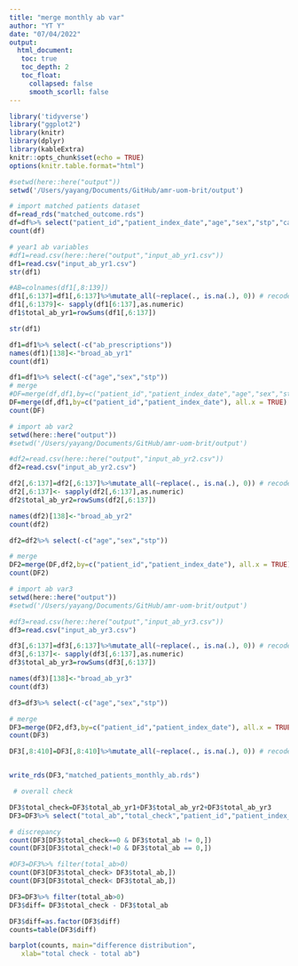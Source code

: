 ```yaml
---
title: "merge monthly ab var"
author: "YT Y"
date: "07/04/2022"
output: 
  html_document:
   toc: true
   toc_depth: 2
   toc_float:
     collapsed: false
     smooth_scorll: false
---
```


```r
library('tidyverse')
library("ggplot2")
library(knitr)
library(dplyr)
library(kableExtra)
knitr::opts_chunk$set(echo = TRUE)
options(knitr.table.format="html")


```


```r
#setwd(here::here("output"))
setwd('/Users/yayang/Documents/GitHub/amr-uom-brit/output')

# import matched patients dataset
df=read_rds("matched_outcome.rds")
df=df%>% select("patient_id","patient_index_date","age","sex","stp","case","subclass","total_ab")
count(df)

# year1 ab variables
#df1=read.csv(here::here("output","input_ab_yr1.csv"))
df1=read.csv("input_ab_yr1.csv")
str(df1)

#AB=colnames(df1[,8:139])
df1[,6:137]=df1[,6:137]%>%mutate_all(~replace(., is.na(.), 0)) # recode NA -> 0
df1[,6:1379]<- sapply(df1[6:137],as.numeric)
df1$total_ab_yr1=rowSums(df1[,6:137])

str(df1)

df1=df1%>% select(-c("ab_prescriptions"))
names(df1)[138]<-"broad_ab_yr1"
count(df1)

df1=df1%>% select(-c("age","sex","stp"))
# merge
#DF=merge(df,df1,by=c("patient_id","patient_index_date","age","sex","stp"))
DF=merge(df,df1,by=c("patient_id","patient_index_date"), all.x = TRUE)
count(DF)

```

```r
# import ab var2
setwd(here::here("output"))
#setwd('/Users/yayang/Documents/GitHub/amr-uom-brit/output')

#df2=read.csv(here::here("output","input_ab_yr2.csv"))
df2=read.csv("input_ab_yr2.csv")

df2[,6:137]=df2[,6:137]%>%mutate_all(~replace(., is.na(.), 0)) # recode NA -> 0
df2[,6:137]<- sapply(df2[,6:137],as.numeric)
df2$total_ab_yr2=rowSums(df2[,6:137])

names(df2)[138]<-"broad_ab_yr2"
count(df2)

df2=df2%>% select(-c("age","sex","stp"))

# merge
DF2=merge(DF,df2,by=c("patient_id","patient_index_date"), all.x = TRUE)
count(DF2)

```

```r
# import ab var3
setwd(here::here("output"))
#setwd('/Users/yayang/Documents/GitHub/amr-uom-brit/output')

#df3=read.csv(here::here("output","input_ab_yr3.csv"))
df3=read.csv("input_ab_yr3.csv")

df3[,6:137]=df3[,6:137]%>%mutate_all(~replace(., is.na(.), 0)) # recode NA -> 0
df3[,6:137]<- sapply(df3[,6:137],as.numeric)
df3$total_ab_yr3=rowSums(df3[,6:137])

names(df3)[138]<-"broad_ab_yr3"
count(df3)

df3=df3%>% select(-c("age","sex","stp"))

# merge
DF3=merge(DF2,df3,by=c("patient_id","patient_index_date"), all.x = TRUE)
count(DF3)

DF3[,8:410]=DF3[,8:410]%>%mutate_all(~replace(., is.na(.), 0)) # recode NA -> 0


write_rds(DF3,"matched_patients_monthly_ab.rds")
```

```r
 # overall check

DF3$total_check=DF3$total_ab_yr1+DF3$total_ab_yr2+DF3$total_ab_yr3
DF3=DF3%>% select("total_ab","total_check","patient_id","patient_index_date")

# discrepancy
count(DF3[DF3$total_check==0 & DF3$total_ab != 0,])
count(DF3[DF3$total_check!=0 & DF3$total_ab == 0,])

#DF3=DF3%>% filter(total_ab>0)
count(DF3[DF3$total_check> DF3$total_ab,])
count(DF3[DF3$total_check< DF3$total_ab,])

```

```r

DF3=DF3%>% filter(total_ab>0)
DF3$diff= DF3$total_check - DF3$total_ab

DF3$diff=as.factor(DF3$diff)
counts=table(DF3$diff)

barplot(counts, main="difference distribution",
   xlab="total check - total ab")
```

